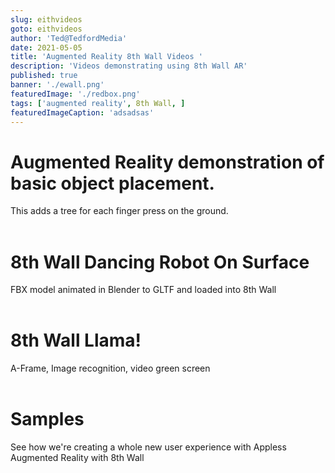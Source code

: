 ```yaml
---
slug: eithvideos
goto: eithvideos
author: 'Ted@TedfordMedia'
date: 2021-05-05
title: 'Augmented Reality 8th Wall Videos '
description: 'Videos demonstrating using 8th Wall AR'
published: true
banner: './ewall.png'
featuredImage: './redbox.png'
tags: ['augmented reality', 8th Wall, ]
featuredImageCaption: 'adsadsas' 
---
```


<Layout>
<h1>Augmented Reality demonstration of basic object placement.</h1>  This adds a tree for each finger press on the ground.<br/><br/>
<YouTube youTubeId="IZBT64T41t4" />

<h1>8th Wall Dancing Robot On Surface </h1>  
FBX model animated in Blender to GLTF and loaded into 8th Wall<br/><br/>
<YouTube youTubeId="b2k9m-v2Zuo" />

<h1>8th Wall Llama!</h1> A-Frame, Image recognition, video green screen<br/><br/>
<YouTube youTubeId="pMYcJg6YCpw" />

<h1>Samples</h1>
See how we're creating a whole new user experience with Appless Augmented Reality with 8th Wall <br/><br/> 
<YouTube youTubeId="jKwwzOry3W8" />
</Layout>